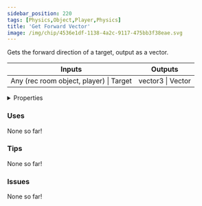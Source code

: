 ```yaml
---
sidebar_position: 220
tags: [Physics,Object,Player,Physics]
title: 'Get Forward Vector'
image: /img/chip/4536e1df-1138-4a2c-9117-475bb3f38eae.svg
---
```


Gets the forward direction of a target, output as a vector.



<IChip uuid="4536e1df-1138-4a2c-9117-475bb3f38eae"/>

<table><thead><tr><th>Inputs</th><th>Outputs</th></tr></thead><tbody><tr><td>Any (rec room object, player) | Target</td><td>vector3 | Vector</td></tr></tbody></table>

<details>
  <summary>Properties</summary>
  <div>
    <div>
    <table>
      <tbody>
        <tr>
          <td>Is beta required?</td>
          <td>No</td>
        </tr>
        <tr>
          <td>Is chip a trolling risk?</td>
          <td>No</td>
        </tr>
        <tr>
          <td>Is chip a role assignment risk?</td>
          <td>No</td>
        </tr>
        <tr>
          <td>Chip UUID</td>
          <td>4536e1df-1138-4a2c-9117-475bb3f38eae</td>
        </tr>
        <tr>
          <td>Room availability</td>
          <td>Available everywhere</td>
        </tr>
      </tbody>
    </table>
    </div>
  </div>
</details>

### Uses

None so far!

### Tips

None so far!

### Issues

None so far!